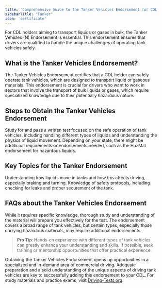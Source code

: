 ```yaml
---
title: 'Comprehensive Guide to the Tanker Vehicles Endorsement for CDL Holders'
sidebarTitle: "Tanker"
icon: 'certificate'
---
```


For CDL holders aiming to transport liquids or gases in bulk, the Tanker Vehicles (N) Endorsement is essential. This endorsement ensures that drivers are qualified to handle the unique challenges of operating tank vehicles safely.

## What is the Tanker Vehicles Endorsement?

<AccordionGroup>
  <Accordion title="Overview of the N Endorsement">
    The Tanker Vehicles Endorsement certifies that a CDL holder can safely operate tank vehicles, which are designed to transport liquid or gaseous materials.
  </Accordion>

  <Accordion title="Why Get a Tanker Endorsement?">
    This endorsement is crucial for drivers who want to work in sectors that involve the transport of bulk liquids or gases, which require specialized knowledge due to their potentially hazardous nature.
  </Accordion>
</AccordionGroup>

## Steps to Obtain the Tanker Vehicles Endorsement

<Steps>
  <Step title="Pass the Tanker Knowledge Test">
    Study for and pass a written test focused on the safe operation of tank vehicles, including handling different types of liquids and understanding the physics of liquid movement.
  </Step>

  <Step title="Meet Additional Requirements">
    Depending on your state, there might be additional requirements or endorsements needed, such as the HazMat endorsement for hazardous liquids.
  </Step>
</Steps>

## Key Topics for the Tanker Endorsement

<CardGroup cols={2}>
  <Card title="Liquid Dynamics" icon="water-arrow-up">
    Understanding how liquids move in tanks and how this affects driving, especially braking and turning.
  </Card>

  <Card title="Safety Precautions" icon="shield">
    Knowledge of safety protocols, including checking for leaks and proper securement of the tank.
  </Card>
</CardGroup>

## FAQs about the Tanker Vehicles Endorsement

<AccordionGroup>
  <Accordion title="Is the Tanker Endorsement challenging?">
    While it requires specific knowledge, thorough study and understanding of the material will prepare you effectively for the test.
  </Accordion>

  <Accordion title="Does the endorsement apply to all tank vehicles?">
    The endorsement covers a broad range of tank vehicles, but certain types, especially those carrying hazardous materials, may require additional endorsements.
  </Accordion>
</AccordionGroup>

> **Pro Tip**: Hands-on experience with different types of tank vehicles can greatly enhance your understanding and skills. If possible, seek training or mentorship opportunities that offer practical experience.

Obtaining the Tanker Vehicles Endorsement opens up opportunities in a specialized and in-demand area of commercial driving. Adequate preparation and a solid understanding of the unique aspects of driving tank vehicles are key to successfully adding this endorsement to your CDL. For study materials and practice exams, visit [Driving-Tests.org](https://driving-tests.org).
